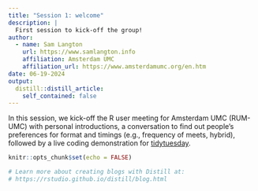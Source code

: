 ```yaml
---
title: "Session 1: welcome"
description: |
  First session to kick-off the group!
author:
  - name: Sam Langton
    url: https://www.samlangton.info
    affiliation: Amsterdam UMC
    affiliation_url: https://www.amsterdamumc.org/en.htm
date: 06-19-2024
output:
  distill::distill_article:
    self_contained: false
---
```


In this session, we kick-off the R user meeting for Amsterdam UMC (RUM-UMC) with personal introductions, a conversation to find out people's preferences for format and timings (e.g., frequency of meets, hybrid), followed by a live coding demonstration for [tidytuesday](https://github.com/rfordatascience/tidytuesday).


```r
knitr::opts_chunk$set(echo = FALSE)

# Learn more about creating blogs with Distill at:
# https://rstudio.github.io/distill/blog.html

```



